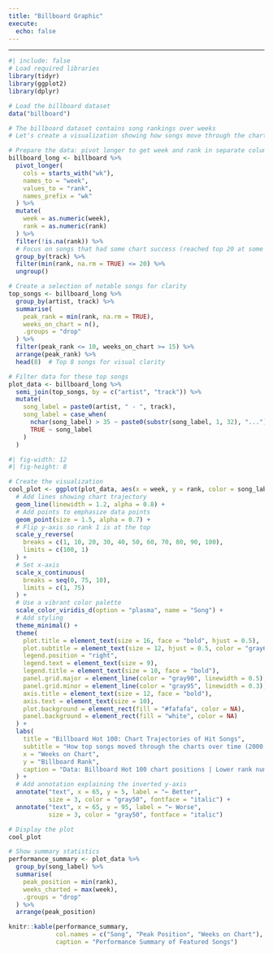 ```yaml
---
title: "Billboard Graphic"
execute: 
  echo: false
---
```

---


```r
#| include: false
# Load required libraries
library(tidyr)
library(ggplot2)
library(dplyr)
```

```r
# Load the billboard dataset
data("billboard")

# The billboard dataset contains song rankings over weeks
# Let's create a visualization showing how songs move through the charts over time

# Prepare the data: pivot longer to get week and rank in separate columns
billboard_long <- billboard %>%
  pivot_longer(
    cols = starts_with("wk"),
    names_to = "week",
    values_to = "rank",
    names_prefix = "wk"
  ) %>%
  mutate(
    week = as.numeric(week),
    rank = as.numeric(rank)
  ) %>%
  filter(!is.na(rank)) %>%
  # Focus on songs that had some chart success (reached top 20 at some point)
  group_by(track) %>%
  filter(min(rank, na.rm = TRUE) <= 20) %>%
  ungroup()

# Create a selection of notable songs for clarity
top_songs <- billboard_long %>%
  group_by(artist, track) %>%
  summarise(
    peak_rank = min(rank, na.rm = TRUE),
    weeks_on_chart = n(),
    .groups = "drop"
  ) %>%
  filter(peak_rank <= 10, weeks_on_chart >= 15) %>%
  arrange(peak_rank) %>%
  head(8)  # Top 8 songs for visual clarity

# Filter data for these top songs
plot_data <- billboard_long %>%
  semi_join(top_songs, by = c("artist", "track")) %>%
  mutate(
    song_label = paste0(artist, " - ", track),
    song_label = case_when(
      nchar(song_label) > 35 ~ paste0(substr(song_label, 1, 32), "..."),
      TRUE ~ song_label
    )
  )
```

```r
#| fig-width: 12
#| fig-height: 8

# Create the visualization
cool_plot <- ggplot(plot_data, aes(x = week, y = rank, color = song_label)) +
  # Add lines showing chart trajectory
  geom_line(linewidth = 1.2, alpha = 0.8) +
  # Add points to emphasize data points
  geom_point(size = 1.5, alpha = 0.7) +
  # Flip y-axis so rank 1 is at the top
  scale_y_reverse(
    breaks = c(1, 10, 20, 30, 40, 50, 60, 70, 80, 90, 100),
    limits = c(100, 1)
  ) +
  # Set x-axis
  scale_x_continuous(
    breaks = seq(0, 75, 10),
    limits = c(1, 75)
  ) +
  # Use a vibrant color palette
  scale_color_viridis_d(option = "plasma", name = "Song") +
  # Add styling
  theme_minimal() +
  theme(
    plot.title = element_text(size = 16, face = "bold", hjust = 0.5),
    plot.subtitle = element_text(size = 12, hjust = 0.5, color = "gray60"),
    legend.position = "right",
    legend.text = element_text(size = 9),
    legend.title = element_text(size = 10, face = "bold"),
    panel.grid.major = element_line(color = "gray90", linewidth = 0.5),
    panel.grid.minor = element_line(color = "gray95", linewidth = 0.3),
    axis.title = element_text(size = 12, face = "bold"),
    axis.text = element_text(size = 10),
    plot.background = element_rect(fill = "#fafafa", color = NA),
    panel.background = element_rect(fill = "white", color = NA)
  ) +
  labs(
    title = "Billboard Hot 100: Chart Trajectories of Hit Songs",
    subtitle = "How top songs moved through the charts over time (2000 data)",
    x = "Weeks on Chart",
    y = "Billboard Rank",
    caption = "Data: Billboard Hot 100 chart positions | Lower rank number = higher chart position"
  ) +
  # Add annotation explaining the inverted y-axis
  annotate("text", x = 65, y = 5, label = "← Better", 
           size = 3, color = "gray50", fontface = "italic") +
  annotate("text", x = 65, y = 95, label = "← Worse", 
           size = 3, color = "gray50", fontface = "italic")

# Display the plot
cool_plot
```

```r
# Show summary statistics
performance_summary <- plot_data %>%
  group_by(song_label) %>%
  summarise(
    peak_position = min(rank),
    weeks_charted = max(week),
    .groups = "drop"
  ) %>%
  arrange(peak_position)

knitr::kable(performance_summary, 
             col.names = c("Song", "Peak Position", "Weeks on Chart"),
             caption = "Performance Summary of Featured Songs")
```


